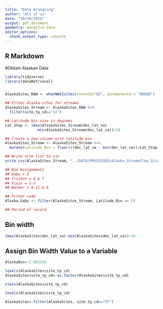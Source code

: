 ```yaml
---
title: "Data Wrangling"
author: "All of us"
date: "10/30/2019"
output: pdf_document
geometry: margin=2.54cm
editor_options: 
  chunk_output_type: console
---
```

## R Markdown

#Obtain Alaskan Data
```r
library(tidyverse)
library(dataRetrieval)


AlaskaSites_RAW <- whatNWISsites(stateCd="02", parameterCd = "00060")
```


```r
## Filter Alaska sites for streams
AlaskaSites_Stream <- AlaskaSites_RAW %>%
  filter(site_tp_cd=="ST")

## Latitude bin size in degrees
Lat_Step <- (max(AlaskaSites_Stream$dec_lat_va) - 
               min(AlaskaSites_Stream$dec_lat_va))/10

## Create a new column with latitude bin
AlaskaSites_Stream <- AlaskaSites_Stream %>%
  mutate(Latitude_Bin = floor(((dec_lat_va - min(dec_lat_va))/Lat_Step)+1))

## Write site list to csv
write.csv(AlaskaSites_Stream, "../DATA/PROCESSED/Alaska_Streamflow_Sites.csv")

## Bin Assignments
## Gaby = 5
## Tristen = 6 & 7
## Yixin = 1-3
## Walker = 8-11 & 4

## Filter code
Alaska_Gaby <- filter(AlaskaSites_Stream, Latitude_Bin == 5)
```

```r
## Period of record

```


## Bin width
```r
(max(AlaskaSites$dec_lat_va)-min(AlaskaSites$dec_lat_va))/10
```

## Assign Bin Width Value to a Variable
```r
AlaskaBin<-2.002339
```

```r
levels(AlaskaSites$site_tp_cd)
AlaskaSites$site_tp_cd<-as.factor(AlaskaSites$site_tp_cd)
```

```r
class(AlaskaSites$site_tp_cd)

```

```r
levels(AlaskaSites$site_tp_cd)
```


```r
AlaskaSites<-filter(AlaskaSites, site_tp_cd=="ST")
```




